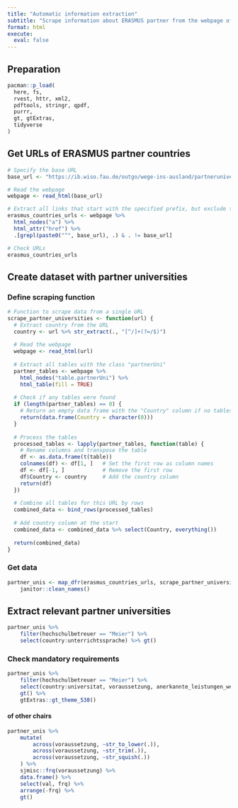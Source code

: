 ```yaml
---
title: "Automatic information extraction"
subtitle: "Scrape information about ERASMUS partner from the webpage of the international office"
format: html
execute: 
  eval: false
---
```


## Preparation

```r
pacman::p_load(
  here, fs, 
  rvest, httr, xml2,
  pdftools, stringr, qpdf,
  purrr,
  gt, gtExtras,
  tidyverse
)
```

## Get URLs of ERASMUS partner countries

```r
# Specify the base URL
base_url <- "https://ib.wiso.fau.de/outgo/wege-ins-ausland/partneruniversitaeten/erasmus/"

# Read the webpage
webpage <- read_html(base_url)

# Extract all links that start with the specified prefix, but exclude the base URL itself
erasmus_countries_urls <- webpage %>%
  html_nodes("a") %>%
  html_attr("href") %>%
  .[grepl(paste0("^", base_url), .) & . != base_url]

# Check URLs
erasmus_countries_urls 
```

## Create dataset with partner universities

### Define scraping function

```r
# Function to scrape data from a single URL
scrape_partner_universities <- function(url) {
  # Extract country from the URL
  country <- url %>% str_extract(., "[^/]+(?=/$)") 
  
  # Read the webpage
  webpage <- read_html(url)
  
  # Extract all tables with the class "partnerUni"
  partner_tables <- webpage %>%
    html_nodes("table.partnerUni") %>%
    html_table(fill = TRUE)
  
  # Check if any tables were found
  if (length(partner_tables) == 0) {
    # Return an empty data frame with the "Country" column if no tables are found
    return(data.frame(Country = character(0)))
  }
  
  # Process the tables
  processed_tables <- lapply(partner_tables, function(table) {
    # Rename columns and transpose the table
    df <- as.data.frame(t(table))
    colnames(df) <- df[1, ]   # Set the first row as column names
    df <- df[-1, ]            # Remove the first row
    df$Country <- country     # Add the country column
    return(df)
  })
  
  # Combine all tables for this URL by rows
  combined_data <- bind_rows(processed_tables)
  
  # Add country column at the start
  combined_data <- combined_data %>% select(Country, everything())
  
  return(combined_data)
}
```

### Get data

```r
partner_unis <- map_dfr(erasmus_countries_urls, scrape_partner_universities) %>% 
    janitor::clean_names()
```


## Extract relevant partner universities

```r
partner_unis %>% 
    filter(hochschulbetreuer == "Meier") %>% 
    select(country:unterrichtssprache) %>% gt()
```

### Check mandatory requirements

```r
partner_unis %>% 
    filter(hochschulbetreuer == "Meier") %>% 
    select(country:universitat, voraussetzung, anerkannte_leistungen_weitere_moglich) %>%
    gt() %>% 
    gtExtras::gt_theme_538()
```

#### of other chairs

```r
partner_unis %>% 
    mutate(
        across(voraussetzung, ~str_to_lower(.)),
        across(voraussetzung, ~str_trim(.)), 
        across(voraussetzung, ~str_squish(.))
    ) %>% 
    sjmisc::frq(voraussetzung) %>% 
    data.frame() %>%
    select(val, frq) %>% 
    arrange(-frq) %>%  
    gt()
```